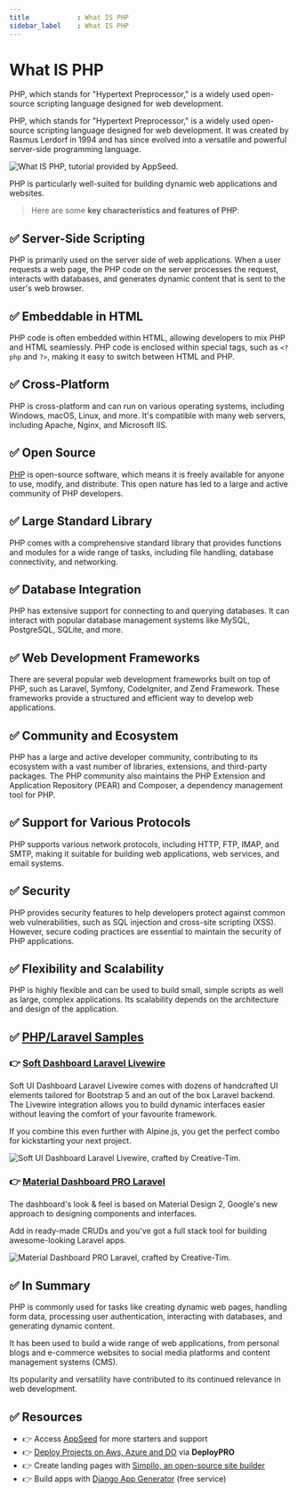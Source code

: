 ```yaml
---
title            : What IS PHP 
sidebar_label    : What IS PHP 
---
```


# What IS PHP

<SubHeading>PHP, which stands for "Hypertext Preprocessor," is a widely used open-source scripting language designed for web development.</SubHeading>

PHP, which stands for "Hypertext Preprocessor," is a widely used open-source scripting language designed for web development. 
It was created by Rasmus Lerdorf in 1994 and has since evolved into a versatile and powerful server-side programming language. 

![What IS PHP, tutorial provided by AppSeed.](https://github-production-user-asset-6210df.s3.amazonaws.com/51070104/270268362-0d36a57c-aa00-4e0d-a229-e163027b3916.jpg) 

PHP is particularly well-suited for building dynamic web applications and websites.

> Here are some **key characteristics and features of PHP**:

## ✅ **Server-Side Scripting** 

PHP is primarily used on the server side of web applications. When a user requests a web page, the PHP code on the server processes the request, interacts with databases, and generates dynamic content that is sent to the user's web browser.

## ✅ **Embeddable in HTML** 

PHP code is often embedded within HTML, allowing developers to mix PHP and HTML seamlessly. PHP code is enclosed within special tags, such as `<?php` and `?>`, making it easy to switch between HTML and PHP.

## ✅ **Cross-Platform** 

PHP is cross-platform and can run on various operating systems, including Windows, macOS, Linux, and more. It's compatible with many web servers, including Apache, Nginx, and Microsoft IIS.

## ✅ **Open Source** 

[PHP](https://www.php.net/) is open-source software, which means it is freely available for anyone to use, modify, and distribute. This open nature has led to a large and active community of PHP developers.

## ✅ **Large Standard Library** 

PHP comes with a comprehensive standard library that provides functions and modules for a wide range of tasks, including file handling, database connectivity, and networking.

## ✅ **Database Integration** 

PHP has extensive support for connecting to and querying databases. It can interact with popular database management systems like MySQL, PostgreSQL, SQLite, and more.

## ✅ **Web Development Frameworks** 

There are several popular web development frameworks built on top of PHP, such as Laravel, Symfony, CodeIgniter, and Zend Framework. These frameworks provide a structured and efficient way to develop web applications.

## ✅ **Community and Ecosystem** 

PHP has a large and active developer community, contributing to its ecosystem with a vast number of libraries, extensions, and third-party packages. The PHP community also maintains the PHP Extension and Application Repository (PEAR) and Composer, a dependency management tool for PHP.

## ✅ **Support for Various Protocols** 

PHP supports various network protocols, including HTTP, FTP, IMAP, and SMTP, making it suitable for building web applications, web services, and email systems.

## ✅ **Security** 

PHP provides security features to help developers protect against common web vulnerabilities, such as SQL injection and cross-site scripting (XSS). However, secure coding practices are essential to maintain the security of PHP applications.

## ✅ **Flexibility and Scalability** 

PHP is highly flexible and can be used to build small, simple scripts as well as large, complex applications. Its scalability depends on the architecture and design of the application.

## ✅ [PHP/Laravel Samples](https://www.creative-tim.com/templates/laravel?AFFILIATE=128200)

### 👉 [Soft Dashboard Laravel Livewire](https://www.creative-tim.com/product/soft-ui-dashboard-laravel-livewire?AFFILIATE=128200)

Soft UI Dashboard Laravel Livewire comes with dozens of handcrafted UI elements tailored for Bootstrap 5 and an out of the box Laravel backend. 
The Livewire integration allows you to build dynamic interfaces easier without leaving the comfort of your favourite framework. 

If you combine this even further with Alpine.js, you get the perfect combo for kickstarting your next project.

![Soft UI Dashboard Laravel Livewire, crafted by Creative-Tim.](https://github-production-user-asset-6210df.s3.amazonaws.com/51070104/270264605-5d2206b4-dd44-43b5-acbe-25d83046b360.png)

### 👉 [Material Dashboard PRO Laravel](https://www.creative-tim.com/product/material-dashboard-pro-laravel?AFFILIATE=128200)

The dashboard's look & feel is based on Material Design 2, Google's new approach to designing components and interfaces. 

Add in ready-made CRUDs and you've got a full stack tool for building awesome-looking Laravel apps.

![Material Dashboard PRO Laravel, crafted by Creative-Tim.](https://github-production-user-asset-6210df.s3.amazonaws.com/51070104/270265063-32f8944c-ed0e-4a77-a8b6-725d6dc4b3cb.png)

## ✅ In Summary

PHP is commonly used for tasks like creating dynamic web pages, handling form data, processing user authentication, interacting with databases, and generating dynamic content. 

It has been used to build a wide range of web applications, from personal blogs and e-commerce websites to social media platforms and content management systems (CMS). 

Its popularity and versatility have contributed to its continued relevance in web development.

## ✅ Resources

- 👉 Access [AppSeed](https://appseed.us/) for more starters and support 
- 👉 [Deploy Projects on Aws, Azure and DO](https://www.docs.deploypro.dev/) via **DeployPRO**
- 👉 Create landing pages with [Simpllo, an open-source site builder](https://www.simpllo.com/)
- 👉 Build apps with [Django App Generator](https://app-generator.dev/django/) (free service)
